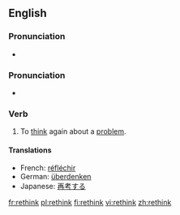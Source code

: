 ==English==

===Pronunciation===
* {{audio|en-us-rethink.ogg|Audio (US)}}

===Pronunciation===
* {{IPA|/riː'θɪŋk/}}
*: {{rhymes|ɪŋk}}

===Verb===
{{en-verb|rethinks|rethinking|rethought|rethought}}

# To [[think]] again about a [[problem]].

====Translations====
* French: [[réfléchir]]
* German: [[überdenken]]
* Japanese: [[再考]]する

[[fr:rethink]]
[[pl:rethink]]
[[fi:rethink]]
[[vi:rethink]]
[[zh:rethink]]